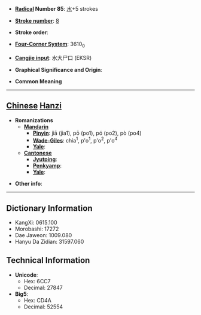* '''[[Wiktionary:Chinese radical index| Radical]] Number 85''': [[Wiktionary:Chinese radical index 水|水]]+5 strokes

* '''[[Wiktionary:Chinese total strokes index|Stroke number]]''': [[Wiktionary:Chinese total strokes index 8|8]]

* '''Stroke order''': 

* '''[[Wiktionary:Chinese four corner index|Four-Corner System]]''': 3610<sub>0</sub>

* '''[[Wiktionary:Chinese Cangjie index|Cangjie input]]''': 水大尸口 (EKSR)

* '''Graphical Significance and Origin''': 

* '''Common Meaning'''

----

== [[Chinese]] [[Hanzi]] ==

* '''Romanizations'''
** '''[[Mandarin]]'''
*** '''[[Pinyin]]''': jiā (jia1), pō (po1), pó (po2), pò (po4)
*** '''[[Wade-Giles]]''': chia<sup>1</sup>, p'o<sup>1</sup>, p'o<sup>2</sup>, p'o<sup>4</sup>
*** '''[[Yale]]''': 
** '''[[Cantonese]]'''
*** '''[[Jyutping]]''':
*** '''[[Penkyamp]]''': 
*** '''[[Yale]]''': 

* '''Other info''': 

----

== Dictionary Information ==

* KangXi: 0615.100
* Morobashi: 17272
* Dae Jaweon: 1009.080
* Hanyu Da Zidian: 31597.060

== Technical Information ==

* '''Unicode''':
** Hex: 6CC7
** Decimal: 27847
* '''Big5''':
** Hex: CD4A
** Decimal: 52554